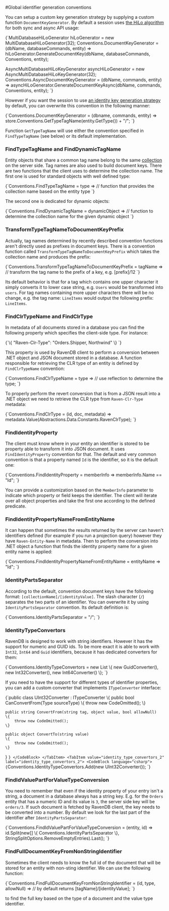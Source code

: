 
#Global identifier generation conventions



You can setup a custom key generation strategy by supplying a custom function `DocumentKeyGenerator`. By default a session uses [the HiLo algorithm](../../../../client-api/document-identifiers/hilo-algorithm.mdx) for both sync and async API usage:

<TabItem value="key_generator_hilo" label="key_generator_hilo">
<CodeBlock language="csharp">
{`MultiDatabaseHiLoGenerator hiLoGenerator = new MultiDatabaseHiLoGenerator(32);
Conventions.DocumentKeyGenerator = (dbName, databaseCommands, entity) =>
					hiLoGenerator.GenerateDocumentKey(dbName, databaseCommands, Conventions, entity);

AsyncMultiDatabaseHiLoKeyGenerator asyncHiLoGenerator = new AsyncMultiDatabaseHiLoKeyGenerator(32);
Conventions.AsyncDocumentKeyGenerator = (dbName, commands, entity) =>
					asyncHiLoGenerator.GenerateDocumentKeyAsync(dbName, commands, Conventions, entity);
`}
</CodeBlock>
</TabItem>

However if you want the session to use [an identity key generation strategy](../../../../client-api/document-identifiers/working-with-document-ids.mdx#identity-ids) by default, you can overwrite this convention in the following manner:

<TabItem value="key_generator_identityKeys" label="key_generator_identityKeys">
<CodeBlock language="csharp">
{`Conventions.DocumentKeyGenerator = (dbname, commands, entity) =>
					store.Conventions.GetTypeTagName(entity.GetType()) + "/";
`}
</CodeBlock>
</TabItem>

Function `GetTypeTagName` will use either the convention specified in `FindTypeTagName` (see below) or its default implementation.

### FindTypeTagName and FindDynamicTagName

Entity objects that share a common tag name belong to the same [collection](../../../../client-api/faq/what-is-a-collection.mdx) on the server side. Tag names are also used to build document keys. There are two functions that the client uses to determine the collection name. The first one is used for standard objects with well defined type:

<TabItem value="find_type_tagname" label="find_type_tagname">
<CodeBlock language="csharp">
{`Conventions.FindTypeTagName = type => // function that provides the collection name based on the entity type
`}
</CodeBlock>
</TabItem>

The second one is dedicated for dynamic objects:

<TabItem value="find_dynamic_tag_name" label="find_dynamic_tag_name">
<CodeBlock language="csharp">
{`Conventions.FindDynamicTagName = dynamicObject => // function to determine the collection name for the given dynamic object
`}
</CodeBlock>
</TabItem>

### TransformTypeTagNameToDocumentKeyPrefix

Actually, tag names determined by recently described convention functions aren't directly used as prefixes in document keys. There is a convention function called `TransformTypeTagNameToDocumentKeyPrefix` which takes the collection name and produces the prefix:

<TabItem value="transform_tag_name_to_prefix" label="transform_tag_name_to_prefix">
<CodeBlock language="csharp">
{`Conventions.TransformTypeTagNameToDocumentKeyPrefix = tagName => // transform the tag name to the prefix of a key, e.g. [prefix]/12
`}
</CodeBlock>
</TabItem>

Its default behavior is that for a tag which contains one upper character it simply converts it to lower case string, e.g. `Users` would be transformed into `users`. For tag names containing more upper characters there will be no change, e.g. the tag name: `LineItems` would output the following prefix: `LineItems`.

### FindClrTypeName and FindClrType

In metadata of all documents stored in a database you can find the following property which specifies the client-side type. For instance:

<TabItem value="json" label="json">
<CodeBlock language="json">
{`\{
    "Raven-Clr-Type": "Orders.Shipper, Northwind"
\}
`}
</CodeBlock>
</TabItem>

This property is used by RavenDB client to perform a conversion between .NET object and JSON document stored in a database. A function responsible for retrieving the CLR type of an entity is defined by `FindClrTypeName` convention:

<TabItem value="find_type_name" label="find_type_name">
<CodeBlock language="csharp">
{`Conventions.FindClrTypeName = type => // use reflection to determine the type;
`}
</CodeBlock>
</TabItem>

To properly perform the revert conversion that is from a JSON result into a .NET object we need to retrieve the CLR type from `Raven-Clr-Type` metadata:

<TabItem value="find_clr_type" label="find_clr_type">
<CodeBlock language="csharp">
{`Conventions.FindClrType = (id, doc, metadata) =>
					metadata.Value<string>(Abstractions.Data.Constants.RavenClrType);
`}
</CodeBlock>
</TabItem>


### FindIdentityProperty

The client must know where in your entity an identifier is stored to be property able to transform it into JSON document. It uses `FindIdentityProperty` convention for that. The default and very common convention is that a property named `Id` is the identifier, so it is the default one:

<TabItem value="find_identity_property" label="find_identity_property">
<CodeBlock language="csharp">
{`Conventions.FindIdentityProperty = memberInfo => memberInfo.Name == "Id";
`}
</CodeBlock>
</TabItem>

You can provide a customization based on the `MemberInfo` parameter to indicate which property or field keeps the identifier. The client will iterate over all object properties and take the first one according to the defined predicate.

### FindIdentityPropertyNameFromEntityName

It can happen that sometimes the results returned by the server can haven't identifiers defined (for example if you run a projection query) however they have `Raven-Entity-Name` in metadata.
Then to perform the conversion into .NET object a function that finds the identity property name for a given entity name is applied:

<TabItem value="find_iden_propn_name_from_entity_name" label="find_iden_propn_name_from_entity_name">
<CodeBlock language="csharp">
{`Conventions.FindIdentityPropertyNameFromEntityName = entityName => "Id";
`}
</CodeBlock>
</TabItem>

### IdentityPartsSeparator

According to the default, convention document keys have the following format: `[collectionName]/[identityValue]`. The slash character (`/`) separates the two parts of an identifier.
You can overwrite it by using `IdentityPartsSeparator` convention. Its default definition is:

<TabItem value="identity_part_separator" label="identity_part_separator">
<CodeBlock language="csharp">
{`Conventions.IdentityPartsSeparator = "/";
`}
</CodeBlock>
</TabItem>

### IdentityTypeConvertors

RavenDB is designed to work with string identifiers. However it has the support for numeric and GUID ids. To be more exact it is able to work with `Int32`, `Int64` and `Guid` identifiers,
because it has dedicated converters for them:

<TabItem value="identity_type_convertors" label="identity_type_convertors">
<CodeBlock language="csharp">
{`Conventions.IdentityTypeConvertors = new List<ITypeConverter>
\{
	new GuidConverter(),
	new Int32Converter(),
	new Int64Converter()
\};
`}
</CodeBlock>
</TabItem>

If you need to have the support for different types of identifier properties, you can add a custom converter that implements `ITypeConverter` interface:

<TabItem value="custom_converter" label="custom_converter">
<CodeBlock language="csharp">
{`public class UInt32Converter : ITypeConverter
\{
	public bool CanConvertFrom(Type sourceType)
	\{
		throw new CodeOmitted();
	\}

	public string ConvertFrom(string tag, object value, bool allowNull)
	\{
		throw new CodeOmitted();
	\}

	public object ConvertTo(string value)
	\{
		throw new CodeOmitted();
	\}
\}
`}
</CodeBlock>
</TabItem>
<TabItem value="identity_type_convertors_2" label="identity_type_convertors_2">
<CodeBlock language="csharp">
{`Conventions.IdentityTypeConvertors.Add(new UInt32Converter());
`}
</CodeBlock>
</TabItem>

### FindIdValuePartForValueTypeConversion

You need to remember that even if the identity property of your entry isn't a string, a document in a database always has a string key. E.g. for the `Orders` entity that has
a numeric ID and its value is `3`, the server side key will be `orders/3`. If such document is fetched by RavenDB client, the key needs to be converted into a number. By default
we look for the last part of the identifier after `IdentityPartsSeparator`:

<TabItem value="find_id_value_part_for_value_type_conversion" label="find_id_value_part_for_value_type_conversion">
<CodeBlock language="csharp">
{`Conventions.FindIdValuePartForValueTypeConversion = (entity, id) =>
	id.Split(new[] \{ Conventions.IdentityPartsSeparator \}, StringSplitOptions.RemoveEmptyEntries).Last();
`}
</CodeBlock>
</TabItem>

### FindFullDocumentKeyFromNonStringIdentifier

Sometimes the client needs to know the full id of the document that will be stored for an entity with non-sting identifier. We can use the following function:

<TabItem value="find_full_doc_key_from_non_string_identifier" label="find_full_doc_key_from_non_string_identifier">
<CodeBlock language="csharp">
{`Conventions.FindFullDocumentKeyFromNonStringIdentifier = (id, type, allowNull) => // by default returns [tagName]/[identityValue];
`}
</CodeBlock>
</TabItem>

to find the full key based on the type of a document and the value type identifier.


